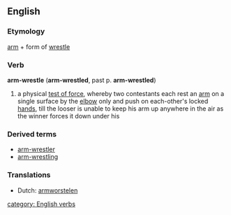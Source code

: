 {{Wikipedia|arm-wrestling}}
==English==

===Etymology===
[[arm]] + form of [[wrestle]]

===Verb===
'''arm-wrestle''' ('''arm-wrestled''', past p. '''arm-wrestled''')

# a physical [[test of force]], whereby two contestants each rest an [[arm]] on a single surface by the [[elbow]] only and push on each-other's locked [[hand]]s, till the looser is unable to keep his arm up anywhere in the air as the winner forces it down under his

===Derived terms===
* [[arm-wrestler]]
* [[arm-wrestling]]

===Translations===
* Dutch: [[armworstelen]]

[[category: English verbs]]